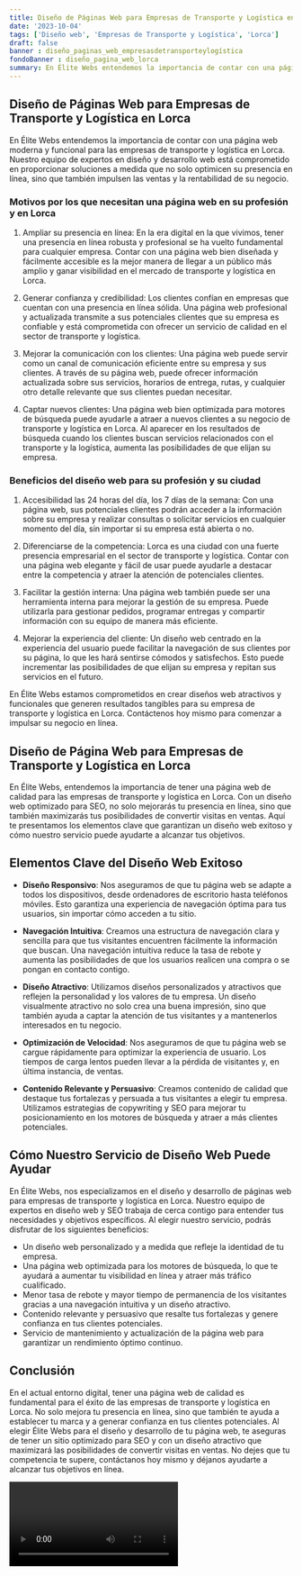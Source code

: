 ```yaml
---
title: Diseño de Páginas Web para Empresas de Transporte y Logística en Lorca
date: '2023-10-04'
tags: ['Diseño web', 'Empresas de Transporte y Logística', 'Lorca']
draft: false
banner : diseño_paginas_web_empresasdetransporteylogística
fondoBanner : diseño_pagina_web_lorca
summary: En Élite Webs entendemos la importancia de contar con una página web moderna y funcional para las empresas de transporte y logística en Lorca. Nuestro equipo de expertos en diseño y desarrollo web está comprometido en proporcionar soluciones a medida que no solo optimicen su presencia en línea, sino que también impulsen las ventas y la rentabilidad de su negocio.
---
```


## Diseño de Páginas Web para Empresas de Transporte y Logística en Lorca

En Élite Webs entendemos la importancia de contar con una página web moderna y funcional para las empresas de transporte y logística en Lorca. Nuestro equipo de expertos en diseño y desarrollo web está comprometido en proporcionar soluciones a medida que no solo optimicen su presencia en línea, sino que también impulsen las ventas y la rentabilidad de su negocio.

### Motivos por los que necesitan una página web en su profesión y en Lorca

1. Ampliar su presencia en línea: En la era digital en la que vivimos, tener una presencia en línea robusta y profesional se ha vuelto fundamental para cualquier empresa. Contar con una página web bien diseñada y fácilmente accesible es la mejor manera de llegar a un público más amplio y ganar visibilidad en el mercado de transporte y logística en Lorca.

2. Generar confianza y credibilidad: Los clientes confían en empresas que cuentan con una presencia en línea sólida. Una página web profesional y actualizada transmite a sus potenciales clientes que su empresa es confiable y está comprometida con ofrecer un servicio de calidad en el sector de transporte y logística.

3. Mejorar la comunicación con los clientes: Una página web puede servir como un canal de comunicación eficiente entre su empresa y sus clientes. A través de su página web, puede ofrecer información actualizada sobre sus servicios, horarios de entrega, rutas, y cualquier otro detalle relevante que sus clientes puedan necesitar.

4. Captar nuevos clientes: Una página web bien optimizada para motores de búsqueda puede ayudarle a atraer a nuevos clientes a su negocio de transporte y logística en Lorca. Al aparecer en los resultados de búsqueda cuando los clientes buscan servicios relacionados con el transporte y la logística, aumenta las posibilidades de que elijan su empresa.

### Beneficios del diseño web para su profesión y su ciudad

1. Accesibilidad las 24 horas del día, los 7 días de la semana: Con una página web, sus potenciales clientes podrán acceder a la información sobre su empresa y realizar consultas o solicitar servicios en cualquier momento del día, sin importar si su empresa está abierta o no.

2. Diferenciarse de la competencia: Lorca es una ciudad con una fuerte presencia empresarial en el sector de transporte y logística. Contar con una página web elegante y fácil de usar puede ayudarle a destacar entre la competencia y atraer la atención de potenciales clientes.

3. Facilitar la gestión interna: Una página web también puede ser una herramienta interna para mejorar la gestión de su empresa. Puede utilizarla para gestionar pedidos, programar entregas y compartir información con su equipo de manera más eficiente.

4. Mejorar la experiencia del cliente: Un diseño web centrado en la experiencia del usuario puede facilitar la navegación de sus clientes por su página, lo que les hará sentirse cómodos y satisfechos. Esto puede incrementar las posibilidades de que elijan su empresa y repitan sus servicios en el futuro.

En Élite Webs estamos comprometidos en crear diseños web atractivos y funcionales que generen resultados tangibles para su empresa de transporte y logística en Lorca. Contáctenos hoy mismo para comenzar a impulsar su negocio en línea.

<GifSeo />

<Cta />

## Diseño de Página Web para Empresas de Transporte y Logística en Lorca

En Élite Webs, entendemos la importancia de tener una página web de calidad para las empresas de transporte y logística en Lorca. Con un diseño web optimizado para SEO, no solo mejorarás tu presencia en línea, sino que también maximizarás tus posibilidades de convertir visitas en ventas. Aquí te presentamos los elementos clave que garantizan un diseño web exitoso y cómo nuestro servicio puede ayudarte a alcanzar tus objetivos.

## Elementos Clave del Diseño Web Exitoso

- **Diseño Responsivo**: Nos aseguramos de que tu página web se adapte a todos los dispositivos, desde ordenadores de escritorio hasta teléfonos móviles. Esto garantiza una experiencia de navegación óptima para tus usuarios, sin importar cómo acceden a tu sitio.

- **Navegación Intuitiva**: Creamos una estructura de navegación clara y sencilla para que tus visitantes encuentren fácilmente la información que buscan. Una navegación intuitiva reduce la tasa de rebote y aumenta las posibilidades de que los usuarios realicen una compra o se pongan en contacto contigo.

- **Diseño Atractivo**: Utilizamos diseños personalizados y atractivos que reflejen la personalidad y los valores de tu empresa. Un diseño visualmente atractivo no solo crea una buena impresión, sino que también ayuda a captar la atención de tus visitantes y a mantenerlos interesados en tu negocio.

- **Optimización de Velocidad**: Nos aseguramos de que tu página web se cargue rápidamente para optimizar la experiencia de usuario. Los tiempos de carga lentos pueden llevar a la pérdida de visitantes y, en última instancia, de ventas.

- **Contenido Relevante y Persuasivo**: Creamos contenido de calidad que destaque tus fortalezas y persuada a tus visitantes a elegir tu empresa. Utilizamos estrategias de copywriting y SEO para mejorar tu posicionamiento en los motores de búsqueda y atraer a más clientes potenciales.

## Cómo Nuestro Servicio de Diseño Web Puede Ayudar

En Élite Webs, nos especializamos en el diseño y desarrollo de páginas web para empresas de transporte y logística en Lorca. Nuestro equipo de expertos en diseño web y SEO trabaja de cerca contigo para entender tus necesidades y objetivos específicos. Al elegir nuestro servicio, podrás disfrutar de los siguientes beneficios:

- Un diseño web personalizado y a medida que refleje la identidad de tu empresa.
- Una página web optimizada para los motores de búsqueda, lo que te ayudará a aumentar tu visibilidad en línea y atraer más tráfico cualificado.
- Menor tasa de rebote y mayor tiempo de permanencia de los visitantes gracias a una navegación intuitiva y un diseño atractivo.
- Contenido relevante y persuasivo que resalte tus fortalezas y genere confianza en tus clientes potenciales.
- Servicio de  mantenimiento y actualización de la página web para garantizar un rendimiento óptimo continuo.

## Conclusión

En el actual entorno digital, tener una página web de calidad es fundamental para el éxito de las empresas de transporte y logística en Lorca. No solo mejora tu presencia en línea, sino que también te ayuda a establecer tu marca y a generar confianza en tus clientes potenciales. Al elegir Élite Webs para el diseño y desarrollo de tu página web, te aseguras de tener un sitio optimizado para SEO y con un diseño atractivo que maximizará las posibilidades de convertir visitas en ventas. No dejes que tu competencia te supere, contáctanos hoy mismo y déjanos ayudarte a alcanzar tus objetivos en línea.

<Video />

<CtaBot job='Empresas de Transporte y Logística' city='Lorca'/>

<Gmaps query='Lorca+españa+maps' />